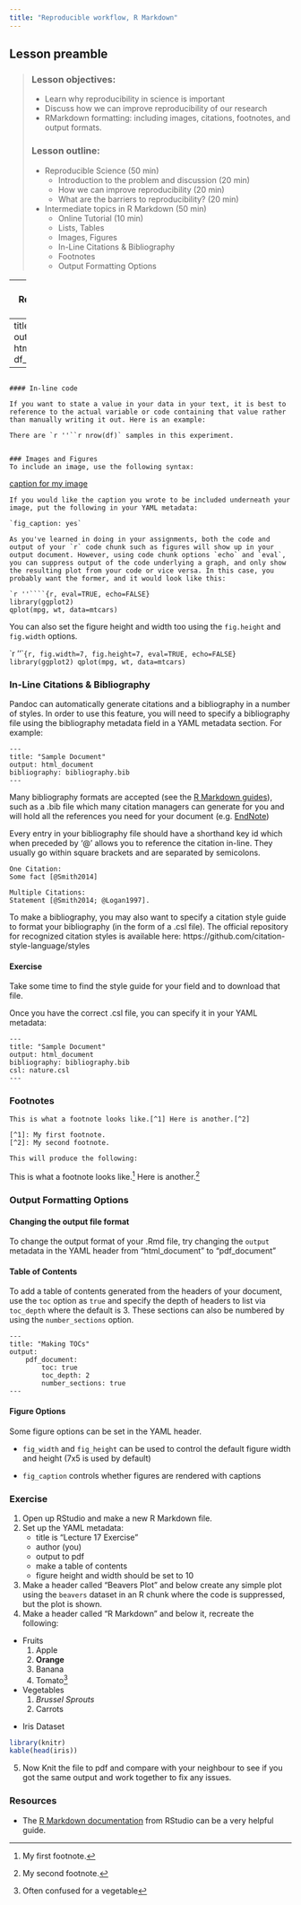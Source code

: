 ```yaml
---
title: "Reproducible workflow, R Markdown"
---
```

## Lesson preamble

> ### Lesson objectives:
>
> - Learn why reproducibility in science is important
> - Discuss how we can improve reproducibility of our research
> - RMarkdown formatting: including images, citations, footnotes, and output formats.
>
> ### Lesson outline:
>
> - Reproducible Science (50 min)
>     - Introduction to the problem and discussion (20 min)
>     - How we can improve reproducibility (20 min)
>     - What are the barriers to reproducibility? (20 min)
> - Intermediate topics in R Markdown (50 min)
>     - Online Tutorial (10 min)
>     - Lists, Tables
>     - Images, Figures
>     - In-Line Citations & Bibliography
>     - Footnotes
>     - Output Formatting Options

----
## Reproducible Science

What does reproducibility mean to you? Let's discuss what each of these may entail:

- Computational reproducibility
- Scientific reproducibility
- Statistical reproducibility

### Why do we care about reproducibility?

Take 5-10 minutes to read over the following blog post section on [reproducibility in science](http://bioconnector.org/workshops/r-rmarkdown.html#who_cares_about_reproducible_research) and [what's in it for you](http://bioconnector.org/workshops/r-rmarkdown.html#what’s_in_it_for_you).

Now, let's discuss the following questions:
1. Why does reproducibility matter in science?
2. What do you think about when you hear the terms "open science"?
3. How does open science translate back to the issue of reproducibility
    - How does it affect collaboration, and the progress of science?

### What are ways we can make research more reproducible?

- Learning from software engineers who have used continuous integration to keep track of their projects in an automated fashion (helping to prevent from human error) for years. This includes the following:
    - analyses/models are run as scripts that can be replicated on other machines and environments
    - code is version-controlled (e.g. Git/Github)
    - code is well tested
    - for a take on "Continuous Analysis", read this [article from ELife](https://elifesciences.org/labs/e623676c/reproducibility-automated)
- For more recommendations on reproducible research, especially as it pertains to coding practices, read more [here](http://bioconnector.org/workshops/r-rmarkdown.html#some_recommendations_for_reproducible_research)

### What are the barriers to reproducibility?

- Brainstorm reasons why scientists are not readily embracing reproducible science.

```r
#Some ideas:
#    - workflows are hard to document at every step
#    - we already have systems in place that work, and would be hard/time consuming to upend them
#    - people and skills, currently low adoption and hard to force collaborators to change
```

### Further Reading
- This book called [Practice Reproducible Research](https://www.practicereproducibleresearch.org/)
has many high level examples of how reproducible research looks in practice and further reading on the topic
- Nature has a series of articles, editorials and research on the [challenges in  reproducible research](http://www.nature.com/news/reproducibility-1.17552)

## R Markdown & Knitr

R Markdown makes use of Pandoc's markdown formatting. We've seen a lot of the basic components to format our text so far, but to see the complete list, please visit the [official documentation](http://pandoc.org/MANUAL.html#pandocs-markdown).

Before we start, everybody can do this 10 minute tutorial on markdown: http://commonmark.org/help/tutorial/

### Lists, Tables, In-Line Code
#### Lists
**Unordered Lists (i.e. bullets)**
```
- Unordered list item
    - Unordered list sub-item
- Unordered list item
```
- Unordered list item
    - Unordered list sub-item
- Unordered list item

**Ordered Lists (i.e. numbers)**
```
1. Ordered list item
    1. Ordered list sub-item
    2. Ordered list sub-item
2. Ordered list item
```
1. Ordered list item
    1. Ordered list sub-item
    2. Ordered list sub-item
2. Ordered list item

#### Tables
The `knitr` package has a function called `kable` that helps to display tables from an `r` code chunk nicely. It is best to use `echo=FALSE` and `results='asis'`.

`r ''````{r, echo=FALSE, results='asis'}
library(knitr)
kable(head(mtcars))
```

You can also set the default data frame printing via the `df_print` option in your YAML metadata under `output` to do this automatically.

```
---
title: Document
output:
    html_document:
        df_print:kable
---
```

#### In-line code

If you want to state a value in your data in your text, it is best to reference to the actual variable or code containing that value rather than manually writing it out. Here is an example:

There are `r ''``r nrow(df)` samples in this experiment.


### Images and Figures
To include an image, use the following syntax:
```
[caption for my image](path/to/image.png)
```
If you would like the caption you wrote to be included underneath your image, put the following in your YAML metadata:

`fig_caption: yes`

As you've learned in doing in your assignments, both the code and output of your `r` code chunk such as figures will show up in your output document. However, using code chunk options `echo` and `eval`, you can suppress output of the code underlying a graph, and only show the resulting plot from your code or vice versa. In this case, you probably want the former, and it would look like this:

`r ''````{r, eval=TRUE, echo=FALSE}
library(ggplot2)
qplot(mpg, wt, data=mtcars)
```

You can also set the figure height and width too using the `fig.height` and `fig.width` options.

`r ''````{r, fig.width=7, fig.height=7, eval=TRUE, echo=FALSE}
library(ggplot2)
qplot(mpg, wt, data=mtcars)
```

### In-Line Citations & Bibliography

Pandoc can automatically generate citations and a bibliography in a number of styles. In order to use this feature, you will need to specify a bibliography file using the bibliography metadata field in a YAML metadata section. For example:

```
---
title: "Sample Document"
output: html_document
bibliography: bibliography.bib
---
```

Many bibliography formats are accepted (see the [R Markdown guides](http://rmarkdown.rstudio.com/authoring_bibliographies_and_citations.html)), such as a .bib file which many citation managers can generate for you and will hold all the references you need for your document (e.g. [EndNote](https://www.reed.edu/cis/help/LaTeX/EndNote.html))

Every entry in your bibliography file should have a shorthand key id which when preceded by '@' allows you to reference the citation in-line. They usually go within square brackets and are separated by semicolons.

```
One Citation:
Some fact [@Smith2014]

Multiple Citations:
Statement [@Smith2014; @Logan1997].
```

To make a bibliography, you may also want to specify a citation style guide to format your bibliography (in the form of a .csl file). The official repository for recognized citation styles is available here: https://github.com/citation-style-language/styles

#### Exercise
Take some time to find the style guide for your field and to download that file.

Once you have the correct .csl file, you can specify it in your YAML metadata:

```
---
title: "Sample Document"
output: html_document
bibliography: bibliography.bib
csl: nature.csl
---
```

### Footnotes

```
This is what a footnote looks like.[^1] Here is another.[^2]

[^1]: My first footnote.
[^2]: My second footnote.

This will produce the following:
```
This is what a footnote looks like.[^1] Here is another.[^2]

[^1]: My first footnote.
[^2]: My second footnote.


### Output Formatting Options

#### Changing the output file format
To change the output format of your .Rmd file, try changing the `output` metadata in the YAML header from "html_document" to "pdf_document"

#### Table of Contents

To add a table of contents generated from the headers of your document, use
the `toc` option as `true` and specify the depth of headers to list via `toc_depth` where the default is 3. These sections can also be numbered by using the `number_sections` option.

```
---
title: "Making TOCs"
output:
    pdf_document:
        toc: true
        toc_depth: 2
        number_sections: true
---
```

#### Figure Options
Some figure options can be set in the YAML header.

- `fig_width` and `fig_height` can be used to control the default figure width and height (7x5 is used by default)

- `fig_caption` controls whether figures are rendered with captions

### Exercise

1. Open up RStudio and make a new R Markdown file.
2. Set up the YAML metadata:
    - title is "Lecture 17 Exercise"
    - author (you)
    - output to pdf
    - make a table of contents
    - figure height and width should be set to 10
3. Make a header called "Beavers Plot" and below create any simple plot using the `beavers` dataset in an R chunk where the code is suppressed, but the plot is shown.
4. Make a header called "R Markdown" and below it, recreate the following:

- Fruits
    1. Apple
    2. **Orange**
    3. Banana
    4. Tomato[^3]
- Vegetables
    1. _Brussel Sprouts_
    2. Carrots

[^3]: Often confused for a vegetable

- Iris Dataset
```r
library(knitr)
kable(head(iris))
```

5. Now Knit the file to pdf and compare with your neighbour to see if you got the same output and work together to fix any issues.

### Resources
- The [R Markdown documentation](http://rmarkdown.rstudio.com/lesson-1.html) from RStudio can be a very helpful guide.
